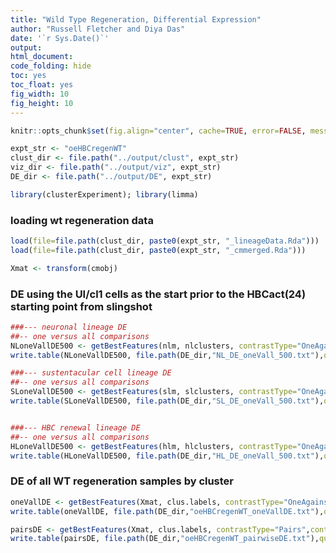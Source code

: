```yaml
---
title: "Wild Type Regeneration, Differential Expression"
author: "Russell Fletcher and Diya Das"
date: '`r Sys.Date()`'
output:
html_document:
code_folding: hide
toc: yes
toc_float: yes
fig_width: 10
fig_height: 10
---
```


```r
knitr::opts_chunk$set(fig.align="center", cache=TRUE, error=FALSE, message=FALSE, warning=FALSE, results="hide")

expt_str <- "oeHBCregenWT"
clust_dir <- file.path("../output/clust", expt_str)
viz_dir <- file.path("../output/viz", expt_str)
DE_dir <- file.path("../output/DE", expt_str)

library(clusterExperiment); library(limma)
```

### loading wt regeneration data
```r

load(file=file.path(clust_dir, paste0(expt_str, "_lineageData.Rda")))
load(file=file.path(clust_dir, paste0(expt_str, "_cmmerged.Rda")))

Xmat <- transform(cmobj)

```

### DE using the UI/cl1 cells as the start prior to the HBCact(24) starting point from slingshot
```r

###--- neuronal lineage DE
##-- one versus all comparisons
NLoneVallDE500 <- getBestFeatures(nlm, nlclusters, contrastType="OneAgainstAll",contrastAdj="All", number=500, p.value=0.05)
write.table(NLoneVallDE500, file.path(DE_dir,"NL_DE_oneVall_500.txt"),quote=FALSE,sep="\t")

###--- sustentacular cell lineage DE
##-- one versus all comparisons
SLoneVallDE500 <- getBestFeatures(slm, slclusters, contrastType="OneAgainstAll",contrastAdj="All", number=500, p.value=0.05)
write.table(SLoneVallDE500, file.path(DE_dir,"SL_DE_oneVall_500.txt"),quote=FALSE,sep="\t")


###--- HBC renewal lineage DE
##-- one versus all comparisons
HLoneVallDE500 <- getBestFeatures(hlm, hlclusters, contrastType="OneAgainstAll",contrastAdj="All", number=500, p.value=0.05)
write.table(HLoneVallDE500, file.path(DE_dir,"HL_DE_oneVall_500.txt"),quote=FALSE,sep="\t")

```

### DE of all WT regeneration samples by cluster
```r

oneVallDE <- getBestFeatures(Xmat, clus.labels, contrastType="OneAgainstAll",contrastAdj="All", number=Inf, p.value=0.05)
write.table(oneVallDE, file.path(DE_dir,"oeHBCregenWT_oneVallDE.txt"),quote=FALSE,sep="\t")

pairsDE <- getBestFeatures(Xmat, clus.labels, contrastType="Pairs",contrastAdj="All", number=Inf, p.value=0.05)
write.table(pairsDE, file.path(DE_dir,"oeHBCregenWT_pairwiseDE.txt"),quote=FALSE,sep="\t")

```

